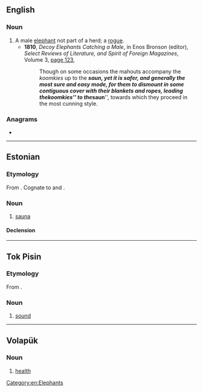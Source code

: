 ==English==

===Noun===
{{en-noun}}

# A male [[elephant]] not part of a herd; a [[rogue]].
#* '''1810''', ''Decoy Elephants Catching a Male'', in Enos Bronson (editor), ''Select Reviews of Literature, and Spirit of Foreign Magazines'', Volume 3, [http://books.google.com.au/books?id=AvQ0AAAAMAAJ&pg=PA123&dq=%22koomkie%22|%22koomkies%22+-intitle:%22koomkie%22&hl=en&sa=X&ei=ZDD7Tr_4AbCTiQfPlvmuAQ&redir_esc=y#v=onepage&q=%22koomkie%22|%22koomkies%22%20-intitle%3A%22koomkie%22&f=false page 123],
#*: Though on some occasions the mahouts accompany the ''koomkies'' up to the '''''saun''''', yet it is safer, and generally the most sure and easy mode, for them to dismount in some contiguous cover with their blankets and ropes, leading the ''koomkies'' to the '''''saun''''', towards which they proceed in the most cunning style.

===Anagrams===
* {{anagrams|en|Anus|NSAU|Naus|UNAs|USAN|USNA|Unas|anus|añus|naus}}

[[Category:en:Elephants]]

----

==Estonian==

===Etymology===
From {{inh|et|fiu-fin-pro|*sakna}}. Cognate to {{cog|fi|sauna}} and {{cog|olo|saunu}}.

===Noun===
{{et-noun|sauna|sauna}}

# [[sauna]]

====Declension====
{{et-decl-leib|saun|saun|a}}

----

==Tok Pisin==

===Etymology===
From {{etyl|en|tpi}} {{m|en|sound}}.

===Noun===
{{head|tpi|noun}}

# [[sound]]

----

==Volapük==

===Noun===
{{head|vo|noun}}

# [[health]]
